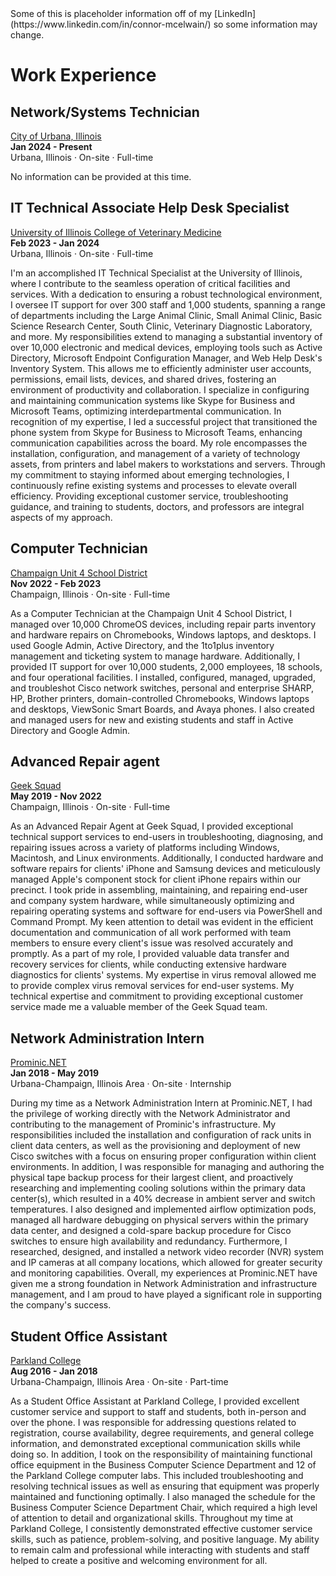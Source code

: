 
<Callout type="info" emoji="ℹ️">
  Some of this is placeholder information off of my [LinkedIn](https://www.linkedin.com/in/connor-mcelwain/) so some information may change.
</Callout>

# Work Experience
## Network/Systems Technician
[City of Urbana, Illinois](https://urbanaillinois.us/) <br />
**Jan 2024 - Present** <br />
Urbana, Illinois · On-site · Full-time <br />

No information can be provided at this time. <br />


## IT Technical Associate Help Desk Specialist
[University of Illinois College of Veterinary Medicine](https://vetmed.illinois.edu/) <br />
**Feb 2023 - Jan 2024** <br />
Urbana, Illinois · On-site · Full-time <br />

I'm an accomplished IT Technical Specialist at the University of Illinois, where I contribute to the seamless operation of critical facilities and services. With a dedication to ensuring a robust technological environment, I oversee IT support for over 300 staff and 1,000 students, spanning a range of departments including the Large Animal Clinic, Small Animal Clinic, Basic Science Research Center, South Clinic, Veterinary Diagnostic Laboratory, and more. My responsibilities extend to managing a substantial inventory of over 10,000 electronic and medical devices, employing tools such as Active Directory, Microsoft Endpoint Configuration Manager, and Web Help Desk's Inventory System. This allows me to efficiently administer user accounts, permissions, email lists, devices, and shared drives, fostering an environment of productivity and collaboration. I specialize in configuring and maintaining communication systems like Skype for Business and Microsoft Teams, optimizing interdepartmental communication. In recognition of my expertise, I led a successful project that transitioned the phone system from Skype for Business to Microsoft Teams, enhancing communication capabilities across the board. My role encompasses the installation, configuration, and management of a variety of technology assets, from printers and label makers to workstations and servers. Through my commitment to staying informed about emerging technologies, I continuously refine existing systems and processes to elevate overall efficiency. Providing exceptional customer service, troubleshooting guidance, and training to students, doctors, and professors are integral aspects of my approach. <br />


## Computer Technician
[Champaign Unit 4 School District](https://www.champaignschools.org/) <br />
**Nov 2022 - Feb 2023** <br />
Champaign, Illinois · On-site · Full-time <br />

As a Computer Technician at the Champaign Unit 4 School District, I managed over 10,000 ChromeOS devices, including repair parts inventory and hardware repairs on Chromebooks, Windows laptops, and desktops. I used Google Admin, Active Directory, and the 1to1plus inventory management and ticketing system to manage hardware. Additionally, I provided IT support for over 10,000 students, 2,000 employees, 18 schools, and four operational facilities. I installed, configured, managed, upgraded, and troubleshot Cisco network switches, personal and enterprise SHARP, HP, Brother printers, domain-controlled Chromebooks, Windows laptops and desktops, ViewSonic Smart Boards, and Avaya phones. I also created and managed users for new and existing students and staff in Active Directory and Google Admin. <br />


## Advanced Repair agent
[Geek Squad](https://stores.bestbuy.com/il/champaign/2117-n-prospect-ave-46/geeksquad.html) <br />
**May 2019 - Nov 2022** <br />
Champaign, Illinois · On-site · Full-time <br />

As an Advanced Repair Agent at Geek Squad, I provided exceptional technical support services to end-users in troubleshooting, diagnosing, and repairing issues across a variety of platforms including Windows, Macintosh, and Linux environments. Additionally, I conducted hardware and software repairs for clients' iPhone and Samsung devices and meticulously managed Apple's component stock for client iPhone repairs within our precinct. I took pride in assembling, maintaining, and repairing end-user and company system hardware, while simultaneously optimizing and repairing operating systems and software for end-users via PowerShell and Command Prompt. My keen attention to detail was evident in the efficient documentation and communication of all work performed with team members to ensure every client's issue was resolved accurately and promptly. As a part of my role, I provided valuable data transfer and recovery services for clients, while conducting extensive hardware diagnostics for clients' systems. My expertise in virus removal allowed me to provide complex virus removal services for end-user systems. My technical expertise and commitment to providing exceptional customer service made me a valuable member of the Geek Squad team. <br />


## Network Administration Intern
[Prominic.NET](https://prominic.net/) <br />
**Jan 2018 - May 2019** <br />
Urbana-Champaign, Illinois Area · On-site · Internship <br />

During my time as a Network Administration Intern at Prominic.NET, I had the privilege of working directly with the Network Administrator and contributing to the management of Prominic's infrastructure. My responsibilities included the installation and configuration of rack units in client data centers, as well as the provisioning and deployment of new Cisco switches with a focus on ensuring proper configuration within client environments. In addition, I was responsible for managing and authoring the physical tape backup process for their largest client, and proactively researching and implementing cooling solutions within the primary data center(s), which resulted in a 40% decrease in ambient server and switch temperatures. I also designed and implemented airflow optimization pods, managed all hardware debugging on physical servers within the primary data center, and designed a cold-spare backup procedure for Cisco switches to ensure high availability and redundancy. Furthermore, I researched, designed, and installed a network video recorder (NVR) system and IP cameras at all company locations, which allowed for greater security and monitoring capabilities. Overall, my experiences at Prominic.NET have given me a strong foundation in Network Administration and infrastructure management, and I am proud to have played a significant role in supporting the company's success. <br />


## Student Office Assistant
[Parkland College](https://www.parkland.edu/) <br />
**Aug 2016 - Jan 2018** <br />
Urbana-Champaign, Illinois Area · On-site · Part-time <br />

As a Student Office Assistant at Parkland College, I provided excellent customer service and support to staff and students, both in-person and over the phone. I was responsible for addressing questions related to registration, course availability, degree requirements, and general college information, and demonstrated exceptional communication skills while doing so. In addition, I took on the responsibility of maintaining functional office equipment in the Business Computer Science Department and 12 of the Parkland College computer labs. This included troubleshooting and resolving technical issues as well as ensuring that equipment was properly maintained and functioning optimally. I also managed the schedule for the Business Computer Science Department Chair, which required a high level of attention to detail and organizational skills. Throughout my time at Parkland College, I consistently demonstrated effective customer service skills, such as patience, problem-solving, and positive language. My ability to remain calm and professional while interacting with students and staff helped to create a positive and welcoming environment for all. <br />

